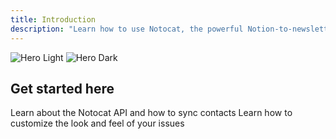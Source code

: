 ```yaml
---
title: Introduction
description: "Learn how to use Notocat, the powerful Notion-to-newsletter tool. Discover API integration, contact syncing, and custom CSS for beautiful newsletters."
---
```


<img
  className="block dark:hidden"
  src="/images/noto-working.png"
  alt="Hero Light"
  width={300}
/>
<img
  className="hidden dark:block"
  src="/images/noto-working.png"
  alt="Hero Dark"
  width={300}
/>

## Get started here

<CardGroup cols={2}>
  <Card
    title="API Reference"
    icon="code"
    href="/api-reference/introduction"
  >
    Learn about the Notocat API and how to sync contacts
  </Card>
  <Card
    title="Customize issues with CSS"
    icon="palette"
    href="/guides/custom-css"
  >
    Learn how to customize the look and feel of your issues
  </Card>
</CardGroup>

